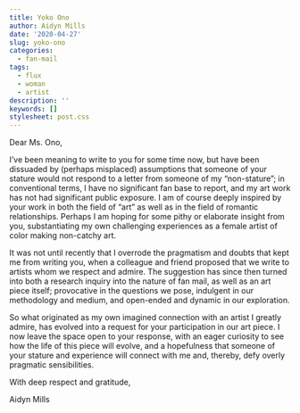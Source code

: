 ```yaml
---
title: Yoko Ono
author: Aidyn Mills
date: '2020-04-27'
slug: yoko-ono
categories:
  - fan-mail
tags:
  - flux
  - woman
  - artist
description: ''
keywords: []
stylesheet: post.css
---
```


Dear Ms. Ono,

I’ve been meaning to write to you for some time now, but have been dissuaded by (perhaps misplaced) assumptions that someone of your stature would not respond to a letter from someone of my “non-stature”; in conventional terms, I have no significant fan base to report, and my art work has not had significant public exposure. I am of course deeply inspired by your work in both the field of “art” as well as in the field of romantic relationships. Perhaps I am hoping for some pithy or elaborate insight from you, substantiating my own challenging experiences as a female artist of color making non-catchy art. 

It was not until recently that I overrode the pragmatism and doubts that kept me from writing you, when a colleague and friend proposed that we write to artists whom we respect and admire. The suggestion has since then turned into both a research inquiry into the nature of fan mail, as well as an art piece itself; provocative in the questions we pose, indulgent in our methodology and medium, and open-ended and dynamic in our exploration. 

So what originated as my own imagined connection with an artist I greatly admire, has evolved into a request for your participation in our art piece. I now leave the space open to your response, with an eager curiosity to see how the life of this piece will evolve, and a hopefulness that someone of your stature and experience will connect with me and, thereby, defy overly pragmatic sensibilities.  

With deep respect and gratitude,

Aidyn Mills

